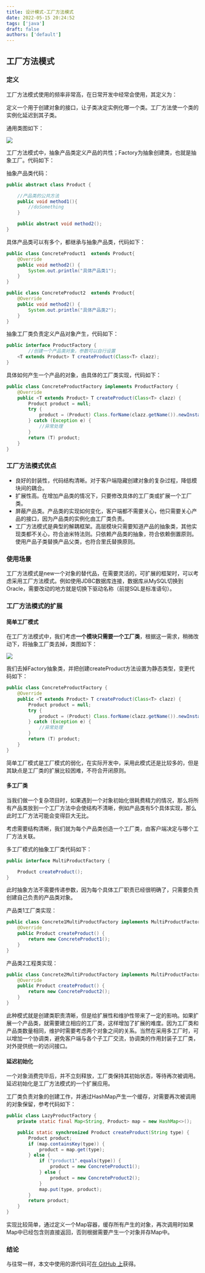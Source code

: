 ```yaml
---
title: 设计模式-工厂方法模式
date: 2022-05-15 20:24:52
tags: ['java']
draft: false
authors: ['default']
---
```


## 工厂方法模式

### 定义

工厂方法模式使用的频率非常高，在日常开发中经常会使用，其定义为：

定义一个用于创建对象的接口，让子类决定实例化哪一个类。工厂方法使一个类的实例化延迟到其子类。

通用类图如下：

![](/static/images/blogs/factory-pattern.png)



工厂方法模式中，抽象产品类定义产品的共性；Factory为抽象创建类，也就是抽象工厂。代码如下：

抽象产品类代码：

```java
public abstract class Product {

    //产品类的公共方法
    public void method1(){
        //doSomething
    }

    public abstract void method2();
}
```

具体产品类可以有多个，都继承与抽象产品类，代码如下：

```java
public class ConcreteProduct1  extends Product{
    @Override
    public void method2() {
        System.out.println("具体产品类1");
    }
}

public class ConcreteProduct2  extends Product{
    @Override
    public void method2() {
        System.out.println("具体产品类2");
    }
}
```

抽象工厂类负责定义产品对象产生，代码如下：

```java
public interface ProductFactory {
		//创建一个产品类对象，参数可以自行设置
    <T extends Product> T createProduct(Class<T> clazz);
}
```

具体如何产生一个产品的对象，由具体的工厂类实现，代码如下：

```java
public class ConcreteProductFactory implements ProductFactory {
    @Override
    public <T extends Product> T createProduct(Class<T> clazz) {
        Product product = null;
        try {
            product = (Product) Class.forName(clazz.getName()).newInstance();
        } catch (Exception e) {
            //异常处理
        }
        return (T) product;
    }
}
```



### 工厂方法模式优点

- 良好的封装性，代码结构清晰。对于客户端隐藏创建对象的复杂过程，降低模块间的耦合。
- 扩展性高。在增加产品类的情况下，只要修改具体的工厂类或扩展一个工厂类。
- 屏蔽产品类。产品类的实现如何变化，客户端都不需要关心，他只需要关心产品的接口，因为产品类的实例化由工厂类负责。
- 工厂方法模式是典型的解耦框架。高层模块只需要知道产品的抽象类，其他实现类都不关心，符合迪米特法则。只依赖产品类的抽象，符合依赖倒置原则。使用产品子类替换产品父类，也符合里氏替换原则。



### 使用场景

工厂方法模式是new一个对象的替代品，在需要灵活的，可扩展的框架时，可以考虑采用工厂方法模式。例如使用JDBC数据库连接，数据库从MySQL切换到Oracle，需要改动的地方就是切换下驱动名称（前提SQL是标准语句）。



### 工厂方法模式的扩展

#### 简单工厂模式

在工厂方法模式中，我们考虑**一个模块只需要一个工厂类**，根据这一需求，稍微改动下，将抽象工厂类去掉，类图如下：

![](/static/images/blogs/simple-factory-pattern.png)

我们去掉Factory抽象类，并把创建createProduct方法设置为静态类型，变更代码如下：

```java
public class ConcreteProductFactory {
    @Override
    public <T extends Product> T createProduct(Class<T> clazz) {
        Product product = null;
        try {
            product = (Product) Class.forName(clazz.getName()).newInstance();
        } catch (Exception e) {
            //异常处理
        }
        return (T) product;
    }
}
```

简单工厂模式是工厂模式的弱化，在实际开发中，采用此模式还是比较多的，但是其缺点是工厂类的扩展比较困难，不符合开闭原则。



#### 多工厂类

当我们做一个复杂项目时，如果遇到一个对象初始化很耗费精力的情况，那么将所有产品类放到一个工厂方法中会使结构不清晰，例如产品类有5个具体实现，那么此时工厂方法可能会变得巨大无比。

考虑需要结构清晰，我们就为每个产品类创造一个工厂类，由客户端决定与哪个工厂方法关联。

多工厂模式的抽象工厂类代码如下：

```java
public interface MultiProductFactory {

    Product createProduct();
}
```

此时抽象方法不需要传递参数，因为每个具体工厂职责已经很明确了，只需要负责创建自己负责的产品类对象。



产品类1工厂类实现：

```java
public class Concrete1MultiProductFactory implements MultiProductFactory{
    @Override
    public Product createProduct() {
        return new ConcreteProduct1();
    }
}
```

产品类2工程类实现：

```java
public class Concrete2MultiProductFactory implements MultiProductFactory {
    @Override
    public Product createProduct() {
        return new ConcreteProduct2();
    }
}
```



此种模式就是创建类职责清晰，但是给扩展性和维护性带来了一定的影响。如果扩展一个产品类，就需要建立相应的工厂类，这样增加了扩展的难度。因为工厂类和产品类数量相同，维护时需要考虑两个对象之间的关系。当然在采用多工厂时，可以增加一个协调类，避免客户端与各个子工厂交流，协调类的作用封装子工厂类，对外提供统一的访问接口。



#### 延迟初始化

一个对象消费完毕后，并不立刻释放，工厂类保持其初始状态，等待再次被调用。延迟初始化是工厂方法模式的一个扩展应用。

工厂类负责对象的创建工作，并通过HashMap产生一个缓存，对需要再次被调用的对象保留，参考代码如下：

```java
public class LazyProductFactory {
    private static final Map<String, Product> map = new HashMap<>();

    public static synchronized Product createProduct(String type) {
        Product product;
        if (map.containsKey(type)) {
            product = map.get(type);
        } else {
            if ("product1".equals(type)) {
                product = new ConcreteProduct1();
            } else {
                product = new ConcreteProduct2();
            }
            map.put(type, product);
        }
        return product;
    }
}
```

实现比较简单，通过定义一个Map容器，缓存所有产生的对象，再次调用时如果Map中已经包含则直接返回，否则根据需要产生一个对象并存Map中。



### 结论

与往常一样，本文中使用的源代码可[在 GitHub 上](https://github.com/ReLive27/Java/tree/master/designPatterns/src/main/java/com/relive/factory)获得。

